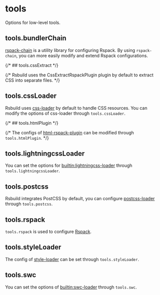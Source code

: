  
# tools

Options for low-level tools.

## tools.bundlerChain <RsbuildDocBadge path="/config/tools/bundler-chain" text="tools.bundlerChain" />

[rspack-chain](https://github.com/rspack-contrib/rspack-chain) is a utility library for configuring Rspack. By using `rspack-chain`, you can more easily modify and extend Rspack configurations.

{/* ## tools.cssExtract <RsbuildDocBadge path="/config/tools/css-extract" text="tools.cssExtract" /> */}

{/* Rsbuild uses the CssExtractRspackPlugin plugin by default to extract CSS into separate files. */}

## tools.cssLoader <RsbuildDocBadge path="/config/tools/css-loader" text="tools.cssLoader" />

Rsbuild uses [css-loader](https://github.com/webpack-contrib/css-loader) by default to handle CSS resources. You can modify the options of css-loader through `tools.cssLoader`.

{/* ## tools.htmlPlugin <RsbuildDocBadge path="/config/tools/html-plugin" text="tools.htmlPlugin" /> */}

{/* The configs of [html-rspack-plugin](https://github.com/rspack-contrib/html-rspack-plugin) can be modified through `tools.htmlPlugin`. */}

## tools.lightningcssLoader <RsbuildDocBadge path="/config/tools/lightningcss-loader" text="tools.lightningcssLoader" />

You can set the options for [builtin:lightningcss-loader](https://rspack.dev/guide/features/builtin-lightningcss-loader) through `tools.lightningcssLoader`.

## tools.postcss <RsbuildDocBadge path="/config/tools/postcss" text="tools.postcss" />

Rsbuild integrates PostCSS by default, you can configure [postcss-loader](https://github.com/webpack-contrib/postcss-loader) through `tools.postcss`.

## tools.rspack <RsbuildDocBadge path="/config/tools/rspack" text="tools.rspack" />

`tools.rspack` is used to configure [Rspack](https://rspack.dev/config/index).

## tools.styleLoader <RsbuildDocBadge path="/config/tools/style-loader" text="tools.styleLoader" />

The config of [style-loader](https://github.com/webpack-contrib/style-loader) can be set through `tools.styleLoader`.

## tools.swc <RsbuildDocBadge path="/config/tools/swc" text="tools.swc" />

You can set the options of [builtin:swc-loader](https://rspack.dev/guide/features/builtin-swc-loader) through `tools.swc`.
